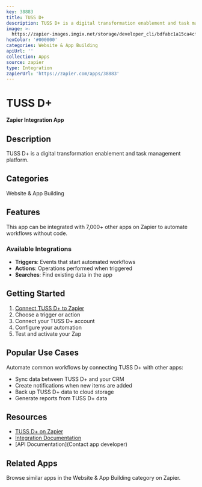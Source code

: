 ```yaml
---
key: 38883
title: TUSS D+
description: TUSS D+ is a digital transformation enablement and task management platform.
image: >-
  https://zapier-images.imgix.net/storage/developer_cli/bdfabc1a15ca4cf7475c43dbd81b0db1_5.png?auto=format%2Ccompress&ixlib=python-3.0.0&q=50
hexColor: '#000000'
categories: Website & App Building
apiUrl: ''
collection: Apps
source: zapier
type: Integration
zapierUrl: 'https://zapier.com/apps/38883'
---
```

# TUSS D+

**Zapier Integration App**

## Description

TUSS D+ is a digital transformation enablement and task management platform.

## Categories

Website & App Building

## Features

This app can be integrated with 7,000+ other apps on Zapier to automate workflows without code.

### Available Integrations

- **Triggers**: Events that start automated workflows
- **Actions**: Operations performed when triggered
- **Searches**: Find existing data in the app

## Getting Started

1. [Connect TUSS D+ to Zapier](https://zapier.com/apps/38883)
2. Choose a trigger or action
3. Connect your TUSS D+ account
4. Configure your automation
5. Test and activate your Zap

## Popular Use Cases

Automate common workflows by connecting TUSS D+ with other apps:

- Sync data between TUSS D+ and your CRM
- Create notifications when new items are added
- Back up TUSS D+ data to cloud storage
- Generate reports from TUSS D+ data

## Resources

- [TUSS D+ on Zapier](https://zapier.com/apps/38883)
- [Integration Documentation](https://zapier.com/apps/38883/integrations)
- [API Documentation](Contact app developer)

## Related Apps

Browse similar apps in the Website & App Building category on Zapier.
